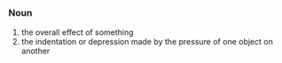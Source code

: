 =={{en}}==
===Noun===
# the overall effect of something 
# the indentation or depression made by the pressure of one object on another